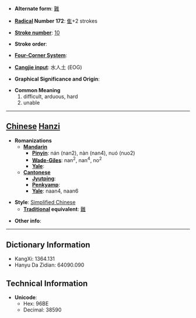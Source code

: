 * '''Alternate form''': [[難]]

* '''[[Wiktionary:Chinese radical index| Radical]] Number 172''': [[Wiktionary:Chinese radical index 隹|隹]]+2 strokes

* '''[[Wiktionary:Chinese total strokes index|Stroke number]]''': [[Wiktionary:Chinese total strokes index 10|10]]

* '''Stroke order''': 

* '''[[Wiktionary:Chinese four corner index|Four-Corner System]]''': 

* '''[[Wiktionary:Chinese Cangjie index|Cangjie input]]''': 水人土 (EOG)

* '''Graphical Significance and Origin''': 

* '''Common Meaning'''
*#difficult, arduous, hard
*# unable


----

== [[Chinese]] [[Hanzi]] ==

* '''Romanizations'''
** '''[[Mandarin]]'''
*** '''[[Pinyin]]''': nán (nan2), nàn (nan4), nuó (nuo2)
*** '''[[Wade-Giles]]''': nan<sup>2</sup>, nan<sup>4</sup>, no<sup>2</sup>
*** '''[[Yale]]''': 
** '''[[Cantonese]]'''
*** '''[[Jyutping]]''':
*** '''[[Penkyamp]]''': 
*** '''[[Yale]]''': naan4, naan6

* '''Style''': [[Simplified Chinese]] 
** '''[[Traditional Chinese|Traditional]] equivalent''': [[難]]

* '''Other info''': 

----

== Dictionary Information ==

* KangXi: 1364.131
* Hanyu Da Zidian: 64090.090

== Technical Information ==

* '''Unicode''':
** Hex: 96BE
** Decimal: 38590